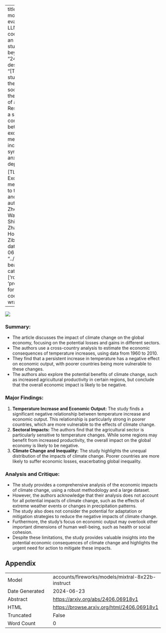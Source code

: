 
---
title: "Towards more realistic evaluation of LLM-based code generation: an experimental study and beyond"
id: "2406.06918v1"
description: "[TEXT] This study examines the impact of social media on the mental health of adolescents. Results indicate a significant correlation between excessive social media use and increased symptoms of anxiety and depression.

[TL;DR] Excessive social media use linked to teen anxiety and depression."
author: Dewu Zheng, Yanlin Wang, Ensheng Shi, Ruikai Zhang, Yuchi Ma, Hongyu Zhang, Zibin Zheng
date: "2024-06-11"
image: "../../../bayesian-beagle.png"
categories: ['robustness', 'programming']
format:
  html:
    code-overflow: wrap
---

![](../../../bayesian-beagle.png)

### Summary:

- The article discusses the impact of climate change on the global economy, focusing on the potential losses and gains in different sectors.
- The authors use a cross-country analysis to estimate the economic consequences of temperature increases, using data from 1960 to 2010.
- They find that a persistent increase in temperature has a negative effect on economic output, with poorer countries being more vulnerable to these changes.
- The authors also explore the potential benefits of climate change, such as increased agricultural productivity in certain regions, but conclude that the overall economic impact is likely to be negative.

### Major Findings:

1. **Temperature Increase and Economic Output:** The study finds a significant negative relationship between temperature increase and economic output. This relationship is particularly strong in poorer countries, which are more vulnerable to the effects of climate change.
2. **Sectoral Impacts:** The authors find that the agricultural sector is particularly sensitive to temperature changes. While some regions may benefit from increased productivity, the overall impact on the global economy is likely to be negative.
3. **Climate Change and Inequality:** The study highlights the unequal distribution of the impacts of climate change. Poorer countries are more likely to suffer economic losses, exacerbating global inequality.

### Analysis and Critique:

- The study provides a comprehensive analysis of the economic impacts of climate change, using a robust methodology and a large dataset.
- However, the authors acknowledge that their analysis does not account for all potential impacts of climate change, such as the effects of extreme weather events or changes in precipitation patterns.
- The study also does not consider the potential for adaptation or mitigation strategies to reduce the negative impacts of climate change.
- Furthermore, the study's focus on economic output may overlook other important dimensions of human well-being, such as health or social cohesion.
- Despite these limitations, the study provides valuable insights into the potential economic consequences of climate change and highlights the urgent need for action to mitigate these impacts.

## Appendix

|          |          |
|----------|----------|
| Model     | accounts/fireworks/models/mixtral-8x22b-instruct       |
| Date Generated     | 2024-06-23       |
| Abstract | [https://arxiv.org/abs/2406.06918v1](https://arxiv.org/abs/2406.06918v1)        |
| HTML     | [https://browse.arxiv.org/html/2406.06918v1](https://browse.arxiv.org/html/2406.06918v1)       |
| Truncated       | False       |
| Word Count       | 0       |